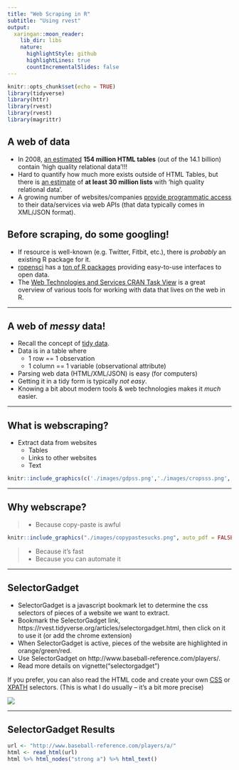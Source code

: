 ```yaml
---
title: "Web Scraping in R"
subtitle: "Using rvest"
output:
  xaringan::moon_reader:
    lib_dir: libs
    nature:
      highlightStyle: github
      highlightLines: true
      countIncrementalSlides: false
---
```


```r
knitr::opts_chunk$set(echo = TRUE)
library(tidyverse)
library(httr)
library(rvest)
library(rvest)
library(magrittr)
```


## A web of data

- In 2008, [an estimated](https://sirrice.github.io/files/papers/webtables-vldb08.pdf) **154 million HTML tables** (out of the 14.1 billion) contain 'high quality relational data'!!!
- Hard to quantify how much more exists outside of HTML Tables, but there is [an estimate](https://cs.uwaterloo.ca/~x4chu/SIGMOD2015_1.pdf) of **at least 30 million lists** with 'high quality relational data'.
- A growing number of websites/companies [provide programmatic access](http://www.programmableweb.com/category/all/apis?order=field_popularity) to their data/services via web APIs (that data typically comes in XML/JSON format).

## Before scraping, do some googling!

- If resource is well-known (e.g. Twitter, Fitbit, etc.), there is *probably* an existing R package for it.
- [ropensci](https://ropensci.org/) has a [ton of R packages](https://ropensci.org/packages/) providing easy-to-use interfaces to open data.
- The [Web Technologies and Services CRAN Task View](http://cran.r-project.org/web/views/WebTechnologies.html) is a great overview of various tools for working with data that lives on the web in R.

---

## A web of *messy* data!

- Recall the concept of [tidy data](http://vita.had.co.nz/papers/tidy-data.pdf).
- Data is in a table where
    * 1 row == 1 observation
    * 1 column == 1 variable (observational attribute)
- Parsing web data (HTML/XML/JSON) is easy (for computers)
- Getting it in a tidy form is typically *not easy*.
- Knowing a bit about modern tools & web technologies makes it *much* easier.

---

## What is webscraping? 

- Extract data from websites 
    + Tables
    + Links to other websites
    + Text
    
```r
knitr::include_graphics(c('./images/gdpss.png','./images/cropsss.png','./images/gass.png'), auto_pdf = FALSE)
```    

---

## Why webscrape? 

>- Because copy-paste is awful 
```r
knitr::include_graphics("./images/copypastesucks.png", auto_pdf = FALSE)
```
>- Because it's fast
>- Because you can automate it

---

## SelectorGadget

+ SelectorGadget is a javascript bookmark let to determine the css selectors of pieces of a website we want to extract.
+ Bookmark the SelectorGadget link, https://rvest.tidyverse.org/articles/selectorgadget.html, then click on it to use it (or add the chrome extension)
+ When SelectorGadget is active, pieces of the website are highlighted in orange/green/red.
+ Use SelectorGadget on http://www.baseball-reference.com/players/.
+ Read more details on vignette("selectorgadget")

If you prefer, you can also read the HTML code and create your own [CSS](https://www.w3schools.com/cssref/css_selectors.asp) or [XPATH](https://www.w3schools.com/xml/xpath_syntax.asp) selectors. (This is what I do usually -- it's a bit more precise)


![](images/baseball_reference.png)

---

## SelectorGadget Results 

```r
url <- "http://www.baseball-reference.com/players/a/"
html <- read_html(url)
html %>% html_nodes("strong a") %>% html_text()
```




